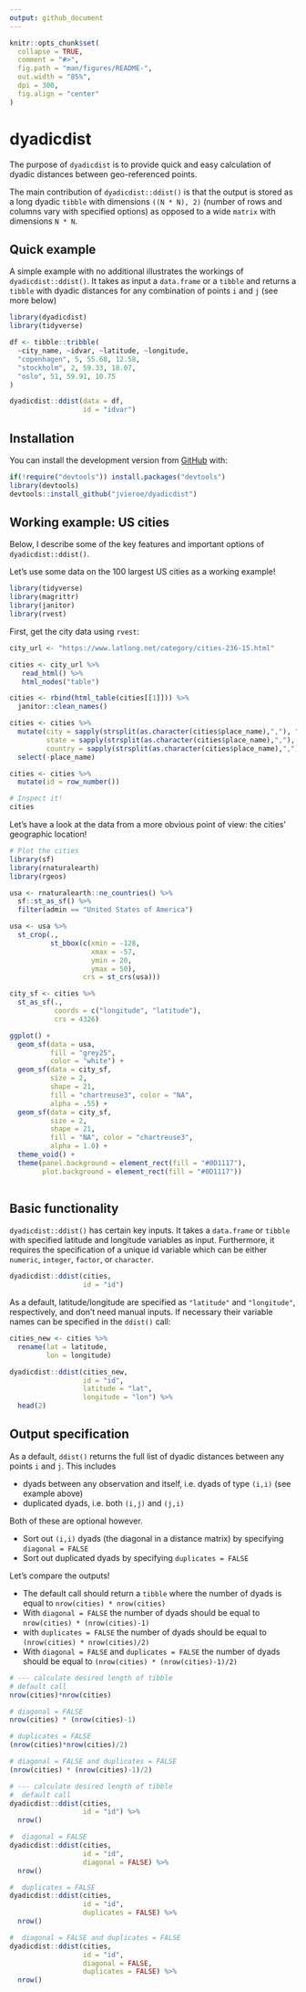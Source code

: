 ```yaml
---
output: github_document
---
```


<!-- README.md is generated from README.Rmd. Please edit that file -->

```r
knitr::opts_chunk$set(
  collapse = TRUE,
  comment = "#>",
  fig.path = "man/figures/README-",
  out.width = "85%",
  dpi = 300,
  fig.align = "center"
)
```

# dyadicdist

<!-- badges: start -->
<!-- badges: end -->

The purpose of `dyadicdist` is to provide quick and easy calculation of dyadic distances between geo-referenced points.

The main contribution of `dyadicdist::ddist()` is that the output is stored as a long dyadic `tibble` with dimensions `((N * N), 2)` (number of rows and columns vary with specified options) as opposed to a wide `matrix` with dimensions `N * N`.

## Quick example
A simple example with no additional illustrates the workings of `dyadicdist::ddist()`. It takes as input a `data.frame` or a `tibble` and returns a `tibble` with dyadic distances for any combination of points `i` and `j` (see more below)

```r
library(dyadicdist)
library(tidyverse)

df <- tibble::tribble(
  ~city_name, ~idvar, ~latitude, ~longitude,
  "copenhagen", 5, 55.68, 12.58,
  "stockholm", 2, 59.33, 18.07,
  "oslo", 51, 59.91, 10.75
)

dyadicdist::ddist(data = df,
                  id = "idvar")

```


## Installation

You can install the development version from [GitHub](https://github.com/) with:

``` r
if(!require("devtools")) install.packages("devtools")
library(devtools)
devtools::install_github("jvieroe/dyadicdist")
```
## Working example: US cities

Below, I describe some of the key features and important options of `dyadicdist::ddist()`.

Let's use some data on the 100 largest US cities as a working example!

```r
library(tidyverse)
library(magrittr)
library(janitor)
library(rvest)
```

First, get the city data using `rvest`:

```r
city_url <- "https://www.latlong.net/category/cities-236-15.html"

cities <- city_url %>%
   read_html() %>%
   html_nodes("table")

cities <- rbind(html_table(cities[[1]])) %>% 
  janitor::clean_names()

cities <- cities %>% 
  mutate(city = sapply(strsplit(as.character(cities$place_name),","), "[", 1),
         state = sapply(strsplit(as.character(cities$place_name),","), "[", 2),
         country = sapply(strsplit(as.character(cities$place_name),","), "[", 3)) %>% 
  select(-place_name)

cities <- cities %>% 
  mutate(id = row_number())

# Inspect it!
cities

```

Let's have a look at the data from a more obvious point of view: the cities' geographic location!

```r
# Plot the cities
library(sf)
library(rnaturalearth)
library(rgeos)

usa <- rnaturalearth::ne_countries() %>% 
  sf::st_as_sf() %>% 
  filter(admin == "United States of America")

usa <- usa %>% 
  st_crop(.,
          st_bbox(c(xmin = -128,
                    xmax = -57,
                    ymin = 20,
                    ymax = 50),
                  crs = st_crs(usa)))

city_sf <- cities %>% 
  st_as_sf(.,
           coords = c("longitude", "latitude"),
           crs = 4326)

ggplot() +
  geom_sf(data = usa,
          fill = "grey25",
          color = "white") +
  geom_sf(data = city_sf,
          size = 2,
          shape = 21,
          fill = "chartreuse3", color = "NA",
          alpha = .55) +
  geom_sf(data = city_sf,
          size = 2,
          shape = 21,
          fill = "NA", color = "chartreuse3",
          alpha = 1.0) +
  theme_void() +
  theme(panel.background = element_rect(fill = "#0D1117"),
        plot.background = element_rect(fill = "#0D1117"))
  

```

## Basic functionality
`dyadicdist::ddist()` has certain key inputs. It takes a `data.frame` or `tibble` with specified latitude and longitude variables as input. Furthermore, it requires the specification of a unique id variable which can be either `numeric`, `integer`, `factor`, or `character`.

```r
dyadicdist::ddist(cities,
                  id = "id")

```
As a default, latitude/longitude are specified as `"latitude"` and `"longitude"`, respectively, and don't need manual inputs. If necessary their variable names can be specified in the `ddist()` call:

```r
cities_new <- cities %>% 
  rename(lat = latitude,
         lon = longitude)

dyadicdist::ddist(cities_new,
                  id = "id",
                  latitude = "lat",
                  longitude = "lon") %>% 
  head(2)

```

## Output specification
As a default, `ddist()` returns the full list of dyadic distances between any points `i` and `j`. This includes

* dyads between any observation and itself, i.e. dyads of type `(i,i)` (see example above)
* duplicated dyads, i.e. both `(i,j)` and `(j,i)`

Both of these are optional however. 

* Sort out `(i,i)` dyads (the diagonal in a distance matrix) by specifying `diagonal = FALSE`
* Sort out duplicated dyads by specifying `duplicates = FALSE`

Let's compare the outputs!

* The default call should return a `tibble` where the number of dyads is equal to `nrow(cities) * nrow(cities)`
* With `diagonal = FALSE` the number of dyads should be equal to `nrow(cities) * (nrow(cities)-1)`
* with `duplicates = FALSE` the number of dyads should be equal to `(nrow(cities) * nrow(cities)/2)`
* With `diagonal = FALSE` and `duplicates = FALSE` the number of dyads should be equal to `(nrow(cities) * (nrow(cities)-1)/2)`

```r
# --- calculate desired length of tibble
# default call
nrow(cities)*nrow(cities)

# diagonal = FALSE
nrow(cities) * (nrow(cities)-1)

# duplicates = FALSE
(nrow(cities)*nrow(cities)/2)

# diagonal = FALSE and duplicates = FALSE
(nrow(cities) * (nrow(cities)-1)/2)
```


```r
# --- calculate desired length of tibble
#  default call
dyadicdist::ddist(cities,
                  id = "id") %>% 
  nrow()

#  diagonal = FALSE
dyadicdist::ddist(cities,
                  id = "id",
                  diagonal = FALSE) %>% 
  nrow()

#  duplicates = FALSE
dyadicdist::ddist(cities,
                  id = "id",
                  duplicates = FALSE) %>% 
  nrow()

#  diagonal = FALSE and duplicates = FALSE
dyadicdist::ddist(cities,
                  id = "id",
                  diagonal = FALSE,
                  duplicates = FALSE) %>% 
  nrow()

```
